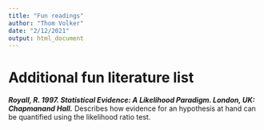 ```yaml
---
title: "Fun readings"
author: "Thom Volker"
date: "2/12/2021"
output: html_document
---
```


# Additional fun literature list

***Royall, R. 1997. Statistical Evidence: A Likelihood Paradigm. London, UK: Chapmanand Hall.*** Describes how evidence for an hypothesis at hand can be quantified using the likelihood ratio test.